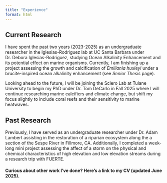 ```yaml
---
title: "Experience"
format: html
---
```


## Current Research
I have spent the past two years (2023-2025) as an undergraduate researcher in the Iglesias-Rodriguez lab at UC Santa Barbara under Dr. Debora Iglesias-Rodriguez, studying Ocean Alkalinity Enhancement and its potential effect on marine organisms. Currently, I am finishing up a project assessing the growth and calcification of *Emiliania huxleyi* under a brucite-inspired ocean alkalinity enhancement (see *Senior Thesis* page).

Looking ahead to the future, I will be joining the Sclero Lab at Tulane University to begin my PhD under Dr. Tom DeCarlo in Fall 2025 where I will continue researching marine calcifiers and climate change, but shift my focus slightly to include coral reefs and their sensitivity to marine heatwaves.

## Past Research
Previously, I have served as an undergraduate researcher under Dr. Adam Lambert assisting in the restoration of a riparian ecosystem along the a section of the Sespe River in Fillmore, CA. Additionally, I completed a week-long mini project assessing the affect of a storm on the physical and chemical characteristics of high elevation and low elevation streams during a research trip with FUERTE. 


#### Curious about other work I've done? Here's a link to my CV (updated June 2025).
